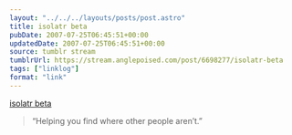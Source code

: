 ```yaml
---
layout: "../../../layouts/posts/post.astro"
title: isolatr beta
pubDate: 2007-07-25T06:45:51+00:00
updatedDate: 2007-07-25T06:45:51+00:00
source: tumblr stream
tumblrUrl: https://stream.anglepoised.com/post/6698277/isolatr-beta
tags: ["linklog"]
format: "link"
---
```


[isolatr beta][1]

> &ldquo;Helping you find where other people aren&rsquo;t.&rdquo;

[1]: http://isolatr.com/
